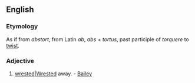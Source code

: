 ==English==

===Etymology===
As if from ''abstort'', from Latin ''ab'', ''abs'' + ''tortus'', past participle of ''torquere'' to [[twist]].
===Adjective===
{{en-adj}}

# {{Obsolete}} [[|wrested|Wrested]] away. - [[Bailey]]